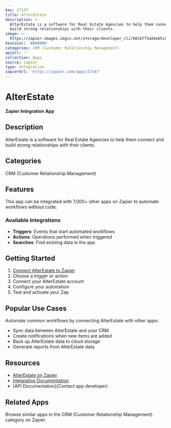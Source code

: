 ```yaml
---
key: 27147
title: AlterEstate
description: >-
  AlterEstate is a software for Real Estate Agencies to help them connect and
  build strong relationships with their clients.
image: >-
  https://zapier-images.imgix.net/storage/developer_cli/b01bff3a84eb5c871960477b1a3c49c9.png?auto=format%2Ccompress&ixlib=python-3.0.0&q=50
hexColor: '#000000'
categories: CRM (Customer Relationship Management)
apiUrl: ''
collection: Apps
source: zapier
type: Integration
zapierUrl: 'https://zapier.com/apps/27147'
---
```

# AlterEstate

**Zapier Integration App**

## Description

AlterEstate is a software for Real Estate Agencies to help them connect and build strong relationships with their clients.

## Categories

CRM (Customer Relationship Management)

## Features

This app can be integrated with 7,000+ other apps on Zapier to automate workflows without code.

### Available Integrations

- **Triggers**: Events that start automated workflows
- **Actions**: Operations performed when triggered
- **Searches**: Find existing data in the app

## Getting Started

1. [Connect AlterEstate to Zapier](https://zapier.com/apps/27147)
2. Choose a trigger or action
3. Connect your AlterEstate account
4. Configure your automation
5. Test and activate your Zap

## Popular Use Cases

Automate common workflows by connecting AlterEstate with other apps:

- Sync data between AlterEstate and your CRM
- Create notifications when new items are added
- Back up AlterEstate data to cloud storage
- Generate reports from AlterEstate data

## Resources

- [AlterEstate on Zapier](https://zapier.com/apps/27147)
- [Integration Documentation](https://zapier.com/apps/27147/integrations)
- [API Documentation](Contact app developer)

## Related Apps

Browse similar apps in the CRM (Customer Relationship Management) category on Zapier.
